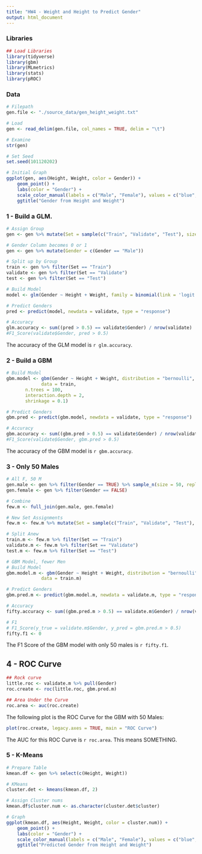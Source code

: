 ```yaml
---
title: "HW4 - Weight and Height to Predict Gender"
output: html_document
---
```


### Libraries
```r
## Load Libraries
library(tidyverse)
library(gbm)
library(MLmetrics)
library(stats)
library(pROC)
```

### Data
```r

# Filepath
gen.file <- "./source_data/gen_height_weight.txt"

# Load
gen <- read_delim(gen.file, col_names = TRUE, delim = "\t")

# Examine
str(gen)

# Set Seed
set.seed(101120202)

# Initial Graph
ggplot(gen, aes(Height, Weight, color = Gender)) +
	geom_point() +
	labs(color = "Gender") +
	scale_color_manual(labels = c("Male", "Female"), values = c("blue", "red")) +
	ggtitle("Gender from Height and Weight")
```


### 1 - Build a GLM.
```r
# Assign Group
gen <- gen %>% mutate(Set = sample(c("Train", "Validate", "Test"), size = nrow(gen), prob = c(.7, .15,.15), replace= TRUE))

# Gender Column becomes 0 or 1
gen <- gen %>% mutate(Gender = c(Gender == "Male"))

# Split up by Group
train <- gen %>% filter(Set == "Train")
validate <- gen %>% filter(Set == "Validate")
test <- gen %>% filter(Set == "Test")

# Build Model
model <- glm(Gender ~ Height + Weight, family = binomial(link = 'logit'), data = train)

# Predict Genders
pred <- predict(model, newdata = validate, type = "response")

# Accuracy
glm.accuracy <- sum((pred > 0.5) == validate$Gender) / nrow(validate)
#F1_Score(validate$Gender, pred > 0.5)
```
The accuracy of the GLM model is `r glm.accuracy`.



### 2 - Build a GBM

```r
# Build Model
gbm.model <- gbm(Gender ~ Height + Weight, distribution = "bernoulli",
			 data = train,
       n.trees = 100,
       interaction.depth = 2,
       shrinkage = 0.1)

# Predict Genders
gbm.pred <- predict(gbm.model, newdata = validate, type = "response")

# Accuracy
gbm.accuracy <- sum((gbm.pred > 0.5) == validate$Gender) / nrow(validate)
#F1_Score(validate$Gender, gbm.pred > 0.5)
```
The accuracy of the GBM model is `r gbm.accuracy`.


### 3 - Only 50 Males

```r
# All F, 50 M
gen.male <- gen %>% filter(Gender == TRUE) %>% sample_n(size = 50, replace = FALSE)
gen.female <- gen %>% filter(Gender == FALSE)

# Combine
few.m <- full_join(gen.male, gen.female)

# New Set Assignments
few.m <- few.m %>% mutate(Set = sample(c("Train", "Validate", "Test"), size = nrow(few.m), prob = c(.7, .15,.15), replace= TRUE))

# Split Anew
train.m <- few.m %>% filter(Set == "Train")
validate.m <- few.m %>% filter(Set == "Validate")
test.m <- few.m %>% filter(Set == "Test")

# GBM Model, fewer Men
# Build Model
gbm.model.m <- gbm(Gender ~ Height + Weight, distribution = "bernoulli",
			 data = train.m)

# Predict Genders
gbm.pred.m <- predict(gbm.model.m, newdata = validate.m, type = "response")

# Accuracy
fifty.accuracy <- sum((gbm.pred.m > 0.5) == validate.m$Gender) / nrow(validate)

# F1
# F1_Score(y_true = validate.m$Gender, y_pred = gbm.pred.m > 0.5)
fifty.f1 <- 0
```
The F1 Score of the GBM model with only 50 males is `r fifty.f1`.


## 4 - ROC Curve

```r
## Rock curve
little.roc <- validate.m %>% pull(Gender)
roc.create <- roc(little.roc, gbm.pred.m)

## Area Under the Curve
roc.area <- auc(roc.create)
```
The following plot is the ROC Curve for the GBM with 50 Males:
```r
plot(roc.create, legacy.axes = TRUE, main = "ROC Curve")
```




The AUC for this ROC Curve is `r roc.area`.  This means SOMETHING.

### 5 - K-Means
```r
# Prepare Table
kmean.df <- gen %>% select(c(Height, Weight))

# KMeans
cluster.det <- kmeans(kmean.df, 2)

# Assign Cluster nums
kmean.df$cluster.num <- as.character(cluster.det$cluster)

# Graph
ggplot(kmean.df, aes(Height, Weight, color = cluster.num)) +
	geom_point() +
	labs(color = "Gender") +
	scale_color_manual(labels = c("Male", "Female"), values = c("blue", "red")) +
	ggtitle("Predicted Gender from Height and Weight")
```

